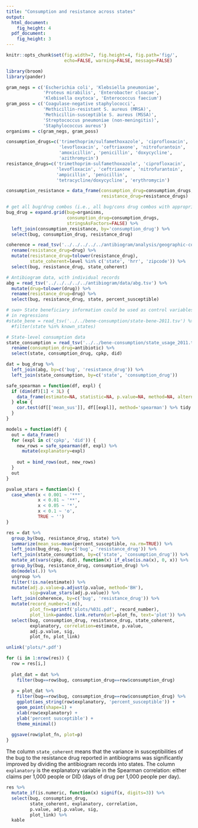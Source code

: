 ```yaml
---
title: "Consumption and resistance across states"
output:
  html_document:
    fig_height: 4
  pdf_document:
    fig_height: 3
---
```


```r
knitr::opts_chunk$set(fig.width=7, fig.height=4, fig.path='fig/',
                      echo=FALSE, warning=FALSE, message=FALSE)
```

```r
library(broom)
library(pander)

gram_negs = c('Escherichia coli', 'Klebsiella pneumoniae',
              'Proteus mirabilis', 'Enterobacter cloacae',
              'Klebisella oxytoca', 'Enterococcus faecium')
gram_poss = c('Coagulase-negative staphylococci',
              'Methicillin-resistant S. aureus (MRSA)',
              'Methicillin-susceptible S. aureus (MSSA)',
              'Streptococcus pneumoniae (non-meningitis)',
              'Staphylococcus aureus')
organisms = c(gram_negs, gram_poss)

consumption_drugs=c('trimethoprim/sulfamethoxazole', 'ciprofloxacin',
                    'levofloxacin', 'ceftriaxone', 'nitrofurantoin',
                    'amoxicillin', 'penicillin', 'doxycycline',
                    'azithromycin')
resistance_drugs=c('trimethoprim-sulfamethoxazole', 'ciprofloxacin',
                   'levofloxacin', 'ceftriaxone', 'nitrofurantoin',
                   'ampicillin', 'penicillin',
                   'tetracycline/doxycycline', 'erythromycin')

consumption_resistance = data_frame(consumption_drug=consumption_drugs,
                                    resistance_drug=resistance_drugs)

# get all bug/drug combos (i.e., all bug/cons drug combos with appropriate res drugs)
bug_drug = expand.grid(bug=organisms,
                       consumption_drug=consumption_drugs,
                       stringsAsFactors=FALSE) %>%
  left_join(consumption_resistance, by='consumption_drug') %>%
  select(bug, consumption_drug, resistance_drug)
```
   
```r
coherence = read_tsv('../../../../../antibiogram/analysis/geographic-coherence/coherences.tsv') %>%
  rename(resistance_drug=drug) %>%
  mutate(resistance_drug=tolower(resistance_drug),
         state_coherent=level %in% c('state', 'hrr', 'zipcode')) %>%
  select(bug, resistance_drug, state_coherent)

# Antibiogram data, with individual records
abg = read_tsv('../../../../../antibiogram/data/abg.tsv') %>%
  mutate(drug=tolower(drug)) %>%
  rename(resistance_drug=drug) %>%
  select(bug, resistance_drug, state, percent_susceptible)

# swo> State beneficiary information could be used as control variables
# in regressions
#state_bene = read_tsv('../../bene-consumption/state-bene-2011.tsv') %>%
  #filter(state %in% known_states)

# State-level consumption data
state_consumption = read_tsv('../../bene-consumption/state_usage_2011.tsv') %>%
  rename(consumption_drug=antibiotic) %>%
  select(state, consumption_drug, cpkp, did)

dat = bug_drug %>%
  left_join(abg, by=c('bug', 'resistance_drug')) %>%
  left_join(state_consumption, by=c('state', 'consumption_drug'))
```

```r
safe_spearman = function(df, expl) {
  if (dim(df)[1] < 3L) {
    data_frame(estimate=NA, statistic=NA, p.value=NA, method=NA, alternative=NA)
  } else {
    cor.test(df[['mean_sus']], df[[expl]], method='spearman') %>% tidy
  }
}

models = function(df) {
  out = data_frame()
  for (expl in c('cpkp', 'did')) {
    new_rows = safe_spearman(df, expl) %>% 
      mutate(explanatory=expl)
    
    out = bind_rows(out, new_rows)
  }
  out
}

pvalue_stars = function(x) {
  case_when(x < 0.001 ~ '***',
            x < 0.01 ~ '**',
            x < 0.05 ~ '*',
            x < 0.1 ~ 'o',
            TRUE ~ '')
}

res = dat %>%
  group_by(bug, resistance_drug, state) %>%
  summarize(mean_sus=mean(percent_susceptible, na.rm=TRUE)) %>%
  left_join(bug_drug, by=c('bug', 'resistance_drug')) %>%
  left_join(state_consumption, by=c('state', 'consumption_drug')) %>%
  mutate_at(vars(cpkp, did), function(x) if_else(is.na(x), 0, x)) %>%
  group_by(bug, resistance_drug, consumption_drug) %>%
  do(models(.)) %>%
  ungroup %>%
  filter(!is.na(estimate)) %>%
  mutate(adj.p.value=p.adjust(p.value, method='BH'),
         sig=pvalue_stars(adj.p.value)) %>%
  left_join(coherence, by=c('bug', 'resistance_drug')) %>%
  mutate(record_number=1:n(),
         plot_fn=sprintf('plots/%03i.pdf', record_number),
         plot_link=pandoc.link.return(url=plot_fn, text='plot')) %>%
  select(bug, consumption_drug, resistance_drug, state_coherent,
         explanatory, correlation=estimate, p.value,
         adj.p.value, sig,
         plot_fn, plot_link)
```

```r
unlink('plots/*.pdf')

for (i in 1:nrow(res)) {
  row = res[i,]
  
  plot_dat = dat %>%
    filter(bug==row$bug, consumption_drug==row$consumption_drug)
  
  p = plot_dat %>%
    filter(bug==row$bug, consumption_drug==row$consumption_drug) %>%
    ggplot(aes_string(row$explanatory, 'percent_susceptible')) +
    geom_point(shape=1) +
    xlab(row$explanatory) +
    ylab('percent susceptible') +
    theme_minimal()
  
  ggsave(row$plot_fn, plot=p)
}
```

The column `state_coherent` means that the variance in susceptibilities of the bug to the resistance drug reported in antibiograms was significantly improved by dividing the antibiogram records into states. The column `explanatory` is the explanatory variable in the Spearman correlation: either claims per 1,000 people or DID (days of drug per 1,000 people per day).

```r
res %>%
  mutate_if(is.numeric, function(x) signif(x, digits=3)) %>%
  select(bug, consumption_drug,
         state_coherent, explanatory, correlation,
         p.value, adj.p.value, sig,
         plot_link) %>%
  kable
```